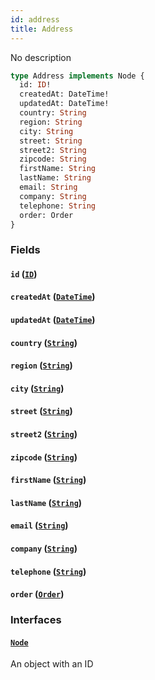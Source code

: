 ```yaml
---
id: address
title: Address
---
```


No description

```graphql
type Address implements Node {
  id: ID!
  createdAt: DateTime!
  updatedAt: DateTime!
  country: String
  region: String
  city: String
  street: String
  street2: String
  zipcode: String
  firstName: String
  lastName: String
  email: String
  company: String
  telephone: String
  order: Order
}
```

### Fields

#### `id` ([`ID`](../rate-manager-service/scalars/id))

#### `createdAt` ([`DateTime`](../rate-manager-service/scalars/date-time))

#### `updatedAt` ([`DateTime`](../rate-manager-service/scalars/date-time))

#### `country` ([`String`](../rate-manager-service/scalars/string))

#### `region` ([`String`](../rate-manager-service/scalars/string))

#### `city` ([`String`](../rate-manager-service/scalars/string))

#### `street` ([`String`](../rate-manager-service/scalars/string))

#### `street2` ([`String`](../rate-manager-service/scalars/string))

#### `zipcode` ([`String`](../rate-manager-service/scalars/string))

#### `firstName` ([`String`](../rate-manager-service/scalars/string))

#### `lastName` ([`String`](../rate-manager-service/scalars/string))

#### `email` ([`String`](../rate-manager-service/scalars/string))

#### `company` ([`String`](../rate-manager-service/scalars/string))

#### `telephone` ([`String`](../rate-manager-service/scalars/string))

#### `order` ([`Order`](../rate-manager-service/objects/order))

### Interfaces

#### [`Node`](../rate-manager-service/interfaces/node)

An object with an ID
